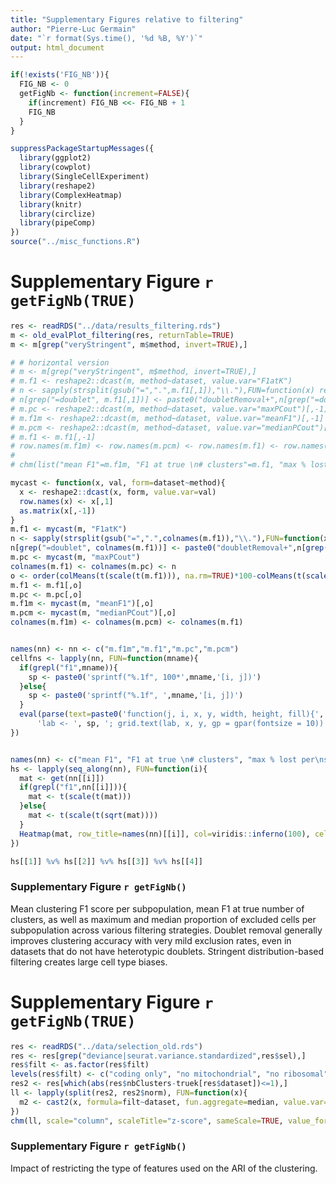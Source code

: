 ```yaml
---
title: "Supplementary Figures relative to filtering"
author: "Pierre-Luc Germain"
date: "`r format(Sys.time(), '%d %B, %Y')`"
output: html_document
---
```


```r
if(!exists('FIG_NB')){
  FIG_NB <- 0
  getFigNb <- function(increment=FALSE){
    if(increment) FIG_NB <<- FIG_NB + 1
    FIG_NB
  }
}
```

```r
suppressPackageStartupMessages({
  library(ggplot2)
  library(cowplot)
  library(SingleCellExperiment)
  library(reshape2)
  library(ComplexHeatmap)
  library(knitr)
  library(circlize)
  library(pipeComp)
})
source("../misc_functions.R")
```

# Supplementary Figure `r getFigNb(TRUE)`

```r
res <- readRDS("../data/results_filtering.rds")
m <- old_evalPlot_filtering(res, returnTable=TRUE)
m <- m[grep("veryStringent", m$method, invert=TRUE),]

# # horizontal version
# m <- m[grep("veryStringent", m$method, invert=TRUE),]
# m.f1 <- reshape2::dcast(m, method~dataset, value.var="F1atK")
# n <- sapply(strsplit(gsub("=",".",m.f1[,1]),"\\."),FUN=function(x) rev(x)[1])
# n[grep("=doublet", m.f1[,1])] <- paste0("doubletRemoval+",n[grep("=doublet", m.f1[,1])])
# m.pc <- reshape2::dcast(m, method~dataset, value.var="maxPCout")[,-1]
# m.f1m <- reshape2::dcast(m, method~dataset, value.var="meanF1")[,-1]
# m.pcm <- reshape2::dcast(m, method~dataset, value.var="medianPCout")[,-1]
# m.f1 <- m.f1[,-1]
# row.names(m.f1m) <- row.names(m.pcm) <- row.names(m.f1) <- row.names(m.pc) <- n
# 
# chm(list("mean F1"=m.f1m, "F1 at true \n# clusters"=m.f1, "max % lost per\nsubpopulation"=m.pc, "median % lost per\nsubpopulation"=m.pcm), scale = "column", colors = viridis::inferno(3), value_format = c("%.2f","%.2f","%.0f","%.0f"), scaleFn=list(scale,scale, scale2,scale2), cluster_columns = FALSE,  row_sortFn = function(x, na.rm){ sum(x[1:18],na.rm=TRUE)-median(x[19:36], na.rm=TRUE)/100})

mycast <- function(x, val, form=dataset~method){ 
  x <- reshape2::dcast(x, form, value.var=val)
  row.names(x) <- x[,1]
  as.matrix(x[,-1])
}
m.f1 <- mycast(m, "F1atK")
n <- sapply(strsplit(gsub("=",".",colnames(m.f1)),"\\."),FUN=function(x) rev(x)[1])
n[grep("=doublet", colnames(m.f1))] <- paste0("doubletRemoval+",n[grep("=doublet", colnames(m.f1))])
m.pc <- mycast(m, "maxPCout")
colnames(m.f1) <- colnames(m.pc) <- n
o <- order(colMeans(t(scale(t(m.f1))), na.rm=TRUE)*100-colMeans(t(scale(t(m.pc))), na.rm=TRUE))
m.f1 <- m.f1[,o]
m.pc <- m.pc[,o]
m.f1m <- mycast(m, "meanF1")[,o]
m.pcm <- mycast(m, "medianPCout")[,o]
colnames(m.f1m) <- colnames(m.pcm) <- colnames(m.f1)


names(nn) <- nn <- c("m.f1m","m.f1","m.pc","m.pcm")
cellfns <- lapply(nn, FUN=function(mname){
  if(grepl("f1",mname)){
    sp <- paste0('sprintf("%.1f", 100*',mname,'[i, j])')
  }else{
    sp <- paste0('sprintf("%.1f", ',mname,'[i, j])')
  }
  eval(parse(text=paste0('function(j, i, x, y, width, height, fill){',
      'lab <- ', sp, '; grid.text(lab, x, y, gp = gpar(fontsize = 10)) }')))
})


names(nn) <- c("mean F1", "F1 at true \n# clusters", "max % lost per\nsubpopulation", "median % lost per\nsubpopulation")
hs <- lapply(seq_along(nn), FUN=function(i){
  mat <- get(nn[[i]])
  if(grepl("f1",nn[[i]])){
    mat <- t(scale(t(mat)))
  }else{
    mat <- t(scale(t(sqrt(mat))))
  }
  Heatmap(mat, row_title=names(nn)[[i]], col=viridis::inferno(100), cell_fun = cellfns[[i]], show_heatmap_legend = FALSE, cluster_columns = FALSE, cluster_rows = FALSE)
})

hs[[1]] %v% hs[[2]] %v% hs[[3]] %v% hs[[4]]
```

### Supplementary Figure `r getFigNb()`
Mean clustering F1 score per subpopulation, mean F1 at true number of clusters, as well as maximum and median proportion of excluded cells per subpopulation across various filtering strategies. Doublet removal generally improves clustering accuracy with very mild exclusion rates, even in datasets that do not have heterotypic doublets. Stringent distribution-based filtering creates large cell type biases.

\newpage

# Supplementary Figure `r getFigNb(TRUE)`


```r
res <- readRDS("../data/selection_old.rds")
res <- res[grep("deviance|seurat.variance.standardized",res$sel),]
res$filt <- as.factor(res$filt)
levels(res$filt) <- c("coding only", "no mitochondrial", "no ribosomal", "all")
res2 <- res[which(abs(res$nbClusters-truek[res$dataset])<=1),]
ll <- lapply(split(res2, res2$norm), FUN=function(x){
  m2 <- cast2(x, formula=filt~dataset, fun.aggregate=median, value.var="ARI")
})
chm(ll, scale="column", scaleTitle="z-score", sameScale=TRUE, value_format="%.2f", row_sortFn=function(x,...){ median(x,...) }, cluster_columns=FALSE)
```

### Supplementary Figure `r getFigNb()`

Impact of restricting the type of features used on the ARI of the clustering.
\newpage